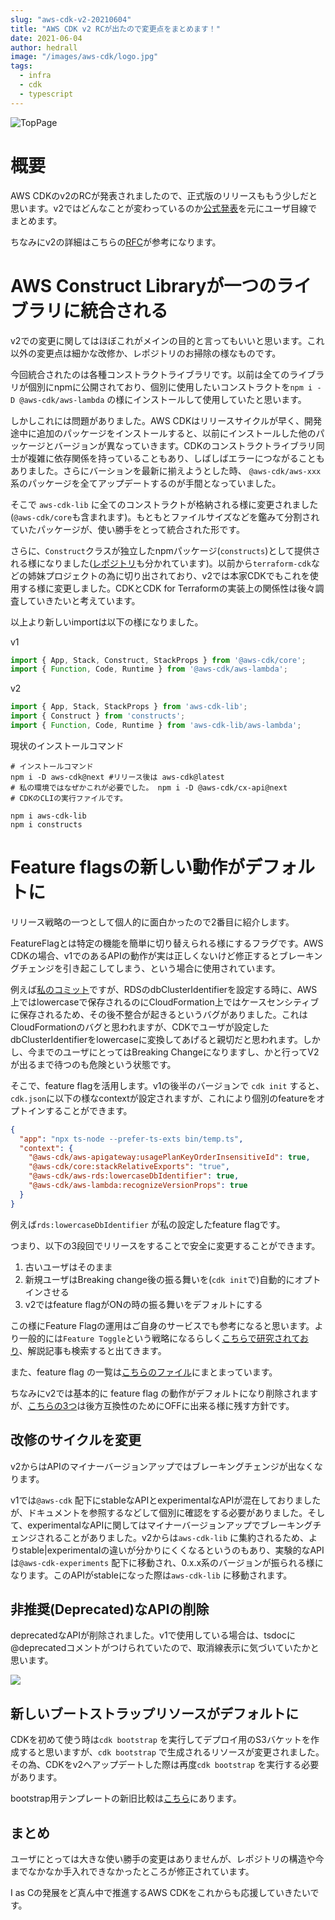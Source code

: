```yaml
---
slug: "aws-cdk-v2-20210604"
title: "AWS CDK v2 RCが出たので変更点をまとめます！"
date: 2021-06-04
author: hedrall
image: "/images/aws-cdk/logo.jpg"
tags:
  - infra
  - cdk
  - typescript
---
```


![TopPage](/images/aws-cdk/logo.jpg)

# 概要

AWS CDKのv2のRCが発表されましたので、正式版のリリースももう少しだと思います。v2ではどんなことが変わっているのか[公式発表](https://aws.amazon.com/jp/blogs/news/announcing-aws-cloud-development-kit-v2-developer-preview/)を元にユーザ目線でまとめます。

ちなみにv2の詳細はこちらの[RFC](https://github.com/aws/aws-cdk-rfcs/blob/master/text/0079-cdk-2.0.md)が参考になります。

# AWS Construct Libraryが一つのライブラリに統合される

v2での変更に関してはほぼこれがメインの目的と言ってもいいと思います。これ以外の変更点は細かな改修か、レポジトリのお掃除の様なものです。

今回統合されたのは各種コンストラクトライブラリです。以前は全てのライブラリが個別にnpmに公開されており、個別に使用したいコンストラクトを`npm i -D @aws-cdk/aws-lambda` の様にインストールして使用していたと思います。

しかしこれには問題がありました。AWS CDKはリリースサイクルが早く、開発途中に追加のパッケージをインストールすると、以前にインストールした他のパッケージとバージョンが異なっていきます。CDKのコンストラクトライブラリ同士が複雑に依存関係を持っていることもあり、しばしばエラーにつながることもありました。さらにバーションを最新に揃えようとした時、 `@aws-cdk/aws-xxx`系のパッケージを全てアップデートするのが手間となっていました。

そこで `aws-cdk-lib` に全てのコンストラクトが格納される様に変更されました(`@aws-cdk/core`も含まれます)。もともとファイルサイズなどを鑑みて分割されていたパッケージが、使い勝手をとって統合された形です。

さらに、`Construct`クラスが独立したnpmパッケージ(`constructs`)として提供される様になりました([レポジトリ](https://github.com/aws/constructs)も分かれています)。以前から`terraform-cdk`などの姉妹プロジェクトの為に切り出されており、v2では本家CDKでもこれを使用する様に変更しました。CDKとCDK for Terraformの実装上の関係性は後々調査していきたいと考えています。

以上より新しいimportは以下の様になりました。

v1

```typescript
import { App, Stack, Construct, StackProps } from '@aws-cdk/core';
import { Function, Code, Runtime } from '@aws-cdk/aws-lambda';
```

v2

```typescript
import { App, Stack, StackProps } from 'aws-cdk-lib';
import { Construct } from 'constructs';
import { Function, Code, Runtime } from 'aws-cdk-lib/aws-lambda';
```

現状のインストールコマンド

```shell
# インストールコマンド
npm i -D aws-cdk@next #リリース後は aws-cdk@latest
# 私の環境ではなぜかこれが必要でした。 npm i -D @aws-cdk/cx-api@next
# CDKのCLIの実行ファイルです。

npm i aws-cdk-lib
npm i constructs
```

# Feature flagsの新しい動作がデフォルトに

リリース戦略の一つとして個人的に面白かったので2番目に紹介します。

FeatureFlagとは特定の機能を簡単に切り替えられる様にするフラグです。AWS CDKの場合、v1でのあるAPIの動作が実は正しくないけど修正するとブレーキングチェンジを引き起こしてしまう、という場合に使用されています。

例えば[私のコミット](https://github.com/aws/aws-cdk/pull/13710)ですが、RDSのdbClusterIdentifierを設定する時に、AWS上ではlowercaseで保存されるのにCloudFormation上ではケースセンシティブに保存されるため、その後不整合が起きるというバグがありました。これはCloudFormationのバグと思われますが、CDKでユーザが設定したdbClusterIdentifierをlowercaseに変換してあげると親切だと思われます。しかし、今までのユーザにとってはBreaking Changeになりますし、かと行ってV2が出るまで待つのも危険という状態です。

そこで、feature flagを活用します。v1の後半のバージョンで `cdk init` すると、`cdk.json`に以下の様なcontextが設定されますが、これにより個別のfeatureをオプトインすることができます。

```json
{
  "app": "npx ts-node --prefer-ts-exts bin/temp.ts",
  "context": {
    "@aws-cdk/aws-apigateway:usagePlanKeyOrderInsensitiveId": true,
    "@aws-cdk/core:stackRelativeExports": "true",
    "@aws-cdk/aws-rds:lowercaseDbIdentifier": true,
    "@aws-cdk/aws-lambda:recognizeVersionProps": true
  }
}
```

例えば`rds:lowercaseDbIdentifier` が私の設定したfeature flagです。

つまり、以下の3段回でリリースをすることで安全に変更することができます。

1. 古いユーザはそのまま
2. 新規ユーザはBreaking change後の振る舞いを(`cdk init`で)自動的にオプトインさせる
3. v2ではfeature flagがONの時の振る舞いをデフォルトにする

この様にFeature Flagの運用はご自身のサービスでも参考になると思います。より一般的には`Feature Toggle`という戦略になるらしく[こちらで研究されており](https://martinfowler.com/articles/feature-toggles.html)、解説記事も検索すると出てきます。

また、feature flag の一覧は[こちらのファイル](https://github.com/aws/aws-cdk/blob/f47d5cb48e641515b503bae092cd32071dae2ed9/packages/%40aws-cdk/cx-api/lib/features.ts)にまとまっています。

ちなみにv2では基本的に feature flag の動作がデフォルトになり削除されますが、[こちらの3つ](https://github.com/aws/aws-cdk/pull/14190)は後方互換性のためにOFFに出来る様に残す方針です。

## 改修のサイクルを変更

v2からはAPIのマイナーバージョンアップではブレーキングチェンジが出なくなります。

v1では`@aws-cdk` 配下にstableなAPIとexperimentalなAPIが混在しておりましたが、ドキュメントを参照するなどして個別に確認をする必要がありました。そして、experimentalなAPIに関してはマイナーバージョンアップでブレーキングチェンジされることがありました。v2からは`aws-cdk-lib` に集約されるため、よりstable|experimentalの違いが分かりにくくなるというのもあり、実験的なAPIは`@aws-cdk-experiments` 配下に移動され、0.x.x系のバージョンが振られる様になります。このAPIがstableになった際は`aws-cdk-lib` に移動されます。

## 非推奨(Deprecated)なAPIの削除

deprecatedなAPIが削除されました。v1で使用している場合は、tsdocに@deprecatedコメントがつけられていたので、取消線表示に気づいていたかと思います。

<div style={{textAlign: 'left', 'padding-top': 10}}>
  <img style={{'max-width': 500}} src="/images/aws-cdk/deprecated.png"/>
</div>

## 新しいブートストラップリソースがデフォルトに

CDKを初めて使う時は`cdk bootstrap` を実行してデプロイ用のS3バケットを作成すると思いますが、`cdk bootstrap` で生成されるリソースが変更されました。その為、CDKをv2へアップデートした際は再度`cdk bootstrap` を実行する必要があります。

bootstrap用テンプレートの新旧比較は[こちら](https://docs.aws.amazon.com/cdk/latest/guide/bootstrapping.html#bootstrapping-templates)にあります。

## まとめ

ユーザにとっては大きな使い勝手の変更はありませんが、レポジトリの構造や今までなかなか手入れできなかったところが修正されています。

I as Cの発展をど真ん中で推進するAWS CDKをこれからも応援していきたいです。